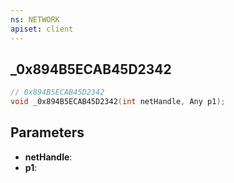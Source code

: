 ```yaml
---
ns: NETWORK
apiset: client
---
```

## _0x894B5ECAB45D2342

```c
// 0x894B5ECAB45D2342
void _0x894B5ECAB45D2342(int netHandle, Any p1);
```


## Parameters
* **netHandle**:
* **p1**: